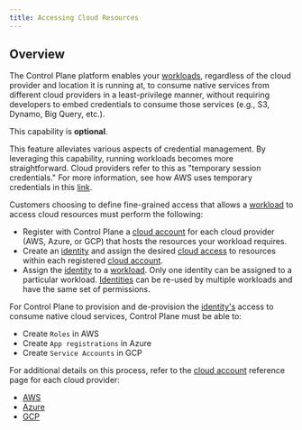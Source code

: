 ```yaml
---
title: Accessing Cloud Resources
---
```


## Overview

The Control Plane platform enables your [workloads](/reference/workload), regardless of the cloud provider and location it is running at, to consume native services from different cloud providers in a least-privilege manner, without requiring developers to embed credentials to consume those services (e.g., S3, Dynamo, Big Query, etc.).

This capability is **optional**.

This feature alleviates various aspects of credential management. By leveraging this capability, running workloads becomes more straightforward. Cloud providers refer to this as "temporary session credentials." For more information, see how AWS uses temporary credentials in this [link](https://docs.aws.amazon.com/IAM/latest/UserGuide/id_credentials_temp_use-resources.html).

Customers choosing to define fine-grained access that allows a [workload](/reference/workload) to access cloud resources must perform the following:

- Register with Control Plane a [cloud account](/reference/cloudaccount) for each cloud provider (AWS, Azure, or GCP) that hosts the resources your workload requires.
- Create an [identity](/reference/identity) and assign the desired [cloud access](/guides/create-identity#cloud-access) to resources within each registered [cloud account](/reference/cloudaccount).
- Assign the [identity](/reference/identity) to a [workload](/reference/workload). Only one identity can be assigned to a particular workload. [Identities](/reference/identity) can be re-used by multiple workloads and have the same set of permissions.

For Control Plane to provision and de-provision the [identity's](/reference/identity) access to consume native cloud services, Control Plane must be able to:

- Create `Roles` in AWS
- Create `App registrations` in Azure
- Create `Service Accounts` in GCP

For additional details on this process, refer to the [cloud account](/reference/cloudaccount) reference page for each cloud provider:

- [AWS](/reference/cloudaccount#aws-details)
- [Azure](/reference/cloudaccount#azure-details)
- [GCP](/reference/cloudaccount#gcp-details)
